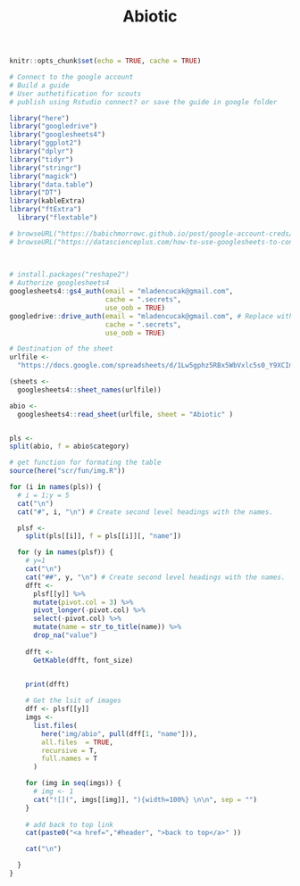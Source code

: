 % Abiotic

```r
knitr::opts_chunk$set(echo = TRUE, cache = TRUE)
```


```r

# Connect to the google account 
# Build a guide
# User authetification for scouts 
# publish using Rstudio connect? or save the guide in google folder 

library("here")
library("googledrive")
library("googlesheets4")
library("ggplot2")
library("dplyr")
library("tidyr")
library("stringr")
library("magick")
library("data.table")
library("DT")
library(kableExtra)
library("ftExtra")
  library("flextable")

# browseURL("https://babichmorrowc.github.io/post/google-account-creds/")
# browseURL("https://datascienceplus.com/how-to-use-googlesheets-to-connect-r-to-google-sheets/")
 
 

# install.packages("reshape2")
# Authorize googlesheets4
googlesheets4::gs4_auth(email = "mladencucak@gmail.com",
                        cache = ".secrets",
                        use_oob = TRUE)
googledrive::drive_auth(email = "mladencucak@gmail.com", # Replace with your email!
                        cache = ".secrets",
                        use_oob = TRUE)

# Destination of the sheet
urlfile <-
  "https://docs.google.com/spreadsheets/d/1Lw5gphz5RBx5WbVxlc5s0_Y9XCImkdCWwKZh3hgU0zE/edit?usp=sharing"

(sheets <- 
  googlesheets4::sheet_names(urlfile))

abio <- 
  googlesheets4::read_sheet(urlfile, sheet = "Abiotic" )


pls <- 
split(abio, f = abio$category)

# get function for formating the table 
source(here("scr/fun/img.R"))


```
 
 
```r

for (i in names(pls)) {
  # i = 1;y = 5
  cat("\n")
  cat("#", i, "\n") # Create second level headings with the names.

  plsf <-
    split(pls[[i]], f = pls[[i]][, "name"])

  for (y in names(plsf)) {
    # y=1
    cat("\n")
    cat("##", y, "\n") # Create second level headings with the names.
    dfft <-
      plsf[[y]] %>%
      mutate(pivot.col = 3) %>%
      pivot_longer(-pivot.col) %>%
      select(-pivot.col) %>%
      mutate(name = str_to_title(name)) %>%
      drop_na("value")
    
    dfft <-
      GetKable(dfft, font_size)


    print(dfft)
    
    # Get the lsit of images 
    dff <- plsf[[y]]
    imgs <-
      list.files(
        here("img/abio", pull(dff[1, "name"])),
        all.files  = TRUE,
        recursive = T,
        full.names = T
      )

    for (img in seq(imgs)) {
      # img <- 1
      cat("![](", imgs[[img]], "){width=100%} \n\n", sep = "")
    }
    
    # add back to top link
    cat(paste0("<a href=","#header", ">back to top</a>" ))

    cat("\n")

  }
}
```

 
